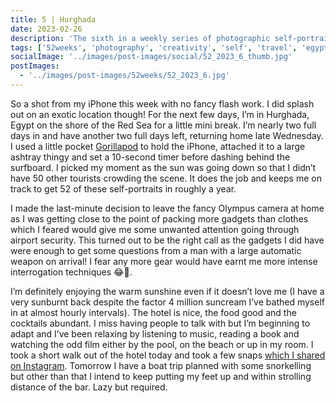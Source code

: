 ```yaml
---
title: 5 | Hurghada
date: 2023-02-26
description: 'The sixth in a weekly series of photographic self-portraits of Stuart Mackenzie. This one shot in Egypt!'
tags: ['52weeks', 'photography', 'creativity', 'self', 'travel', 'egypt']
socialImage: '../images/post-images/social/52_2023_6_thumb.jpg'
postImages:
  - '../images/post-images/52weeks/52_2023_6.jpg'
---
```



<GatsbyImage
  alt="A surf board stands upright on the short of a beach, Stu peers out from behind it!"
  title="Six - Hurghada"
  image={getImage(props.data.mdx.frontmatter.postImages[0])}
  className="imageFull"
/>

So a shot from my iPhone this week with no fancy flash work. I did splash out on an exotic location though! For the next few days, I’m in Hurghada, Egypt on the shore of the Red Sea for a little mini break. I’m nearly two full days in and have another two full days left, returning home late Wednesday. I used a little pocket [Gorillapod](https://joby.com/global/griptight-one-micro-stand-white-chrome-jb01493-0ww/) to hold the iPhone, attached it to a large ashtray thingy and set a 10-second timer before dashing behind the surfboard. I picked my moment as the sun was going down so that I didn’t have 50 other tourists crowding the scene. It does the job and keeps me on track to get 52 of these self-portraits in roughly a year.

I made the last-minute decision to leave the fancy Olympus camera at home as I was getting close to the point of packing more gadgets than clothes which I feared would give me some unwanted attention going through airport security. This turned out to be the right call as the gadgets I did have were enough to get some questions from a man with a large automatic weapon on arrival! I fear any more gear would have earnt me more intense interrogation techniques 😂😬.

I’m definitely enjoying the warm sunshine even if it doesn’t love me (I have a very sunburnt back despite the factor 4 million suncream I’ve bathed myself in at almost hourly intervals). The hotel is nice, the food good and the cocktails abundant. I miss having people to talk with but I’m beginning to adapt and I’ve been relaxing by listening to music, reading a book and watching the odd film either by the pool, on the beach or up in my room. I took a short walk out of the hotel today and took a few snaps [which I shared on Instagram](https://www.instagram.com/p/CpIXTvWNPi9/). Tomorrow I have a boat trip planned with some snorkelling but other than that I intend to keep putting my feet up and within strolling distance of the bar. Lazy but required.
